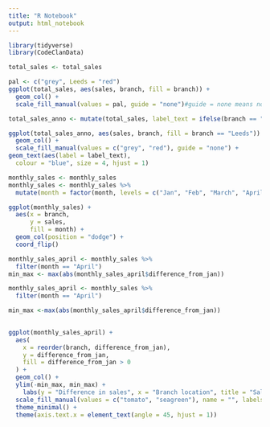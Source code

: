 ```yaml
---
title: "R Notebook"
output: html_notebook
---
```


```r
library(tidyverse)
library(CodeClanData)
```

```r
total_sales <- total_sales
```

```r
pal <- c("grey", Leeds = "red")
ggplot(total_sales, aes(sales, branch, fill = branch)) +
  geom_col() +
  scale_fill_manual(values = pal, guide = "none")#guide = none means no guide for the fill 
```

```r
total_sales_anno <- mutate(total_sales, label_text = ifelse(branch == "Leeds", "The Leeds branch has sales of 715k", NA))
```

```r
ggplot(total_sales_anno, aes(sales, branch, fill = branch == "Leeds")) +
  geom_col() +
  scale_fill_manual(values = c("grey", "red"), guide = "none") +
geom_text(aes(label = label_text), 
  colour = "blue", size = 4, hjust = 1)
```

```r
monthly_sales <- monthly_sales
monthly_sales <- monthly_sales %>% 
  mutate(month = factor(month, levels = c("Jan", "Feb", "March", "April")))
```

```r
ggplot(monthly_sales) +
  aes(x = branch,
      y = sales,
      fill = month) +
  geom_col(position = "dodge") +
  coord_flip()
```

```r
monthly_sales_april <- monthly_sales %>% 
  filter(month == "April")
min_max <- max(abs(monthly_sales_april$difference_from_jan))
```

```r
monthly_sales_april <- monthly_sales %>%
  filter(month == "April") 

min_max <-max(abs(monthly_sales_april$difference_from_jan))
  

ggplot(monthly_sales_april) +
  aes(
    x = reorder(branch, difference_from_jan),
    y = difference_from_jan,
    fill = difference_from_jan > 0
  ) +
  geom_col() +
  ylim(-min_max, min_max) +
    labs(y = "Difference in sales", x = "Branch location", title = "Sales differences between January and April") + 
  scale_fill_manual(values = c("tomato", "seagreen"), name = "", labels = c("decrease", "increase")) +
  theme_minimal() +
  theme(axis.text.x = element_text(angle = 45, hjust = 1))
```

